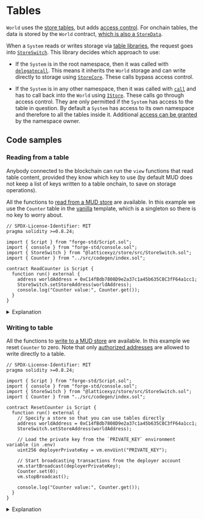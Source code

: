 
# Tables

`World` uses the [store tables](/store/tables), but adds [access control](/world/namespaces-access-control).
For onchain tables, the data is stored by the `World` contract, [which is also a `StoreData`](https://github.com/latticexyz/mud/blob/main/packages/world/src/World.sol#L43).

When a `System` reads or writes storage via [table libraries](/store/table-libraries), the request goes into [`StoreSwitch`](https://github.com/latticexyz/mud/blob/main/packages/store/src/StoreSwitch.sol). This library decides which approach to use:

- If the `System` is in the root namespace, then it was called with [`delegatecall`](https://docs.soliditylang.org/en/v0.8.22/introduction-to-smart-contracts.html#delegatecall-and-libraries).
  This means it inherits the `World` storage and can write directly to storage using [`StoreCore`](https://github.com/latticexyz/mud/blob/main/packages/store/src/StoreCore.sol).
  These calls bypass access control.

- If the `System` is in any other namespace, then it was called with [`call`](https://docs.soliditylang.org/en/v0.8.22/introduction-to-smart-contracts.html#message-calls) and has to call back into the `World` using [`IStore`](https://github.com/latticexyz/mud/blob/main/packages/store/src/IStore.sol).
  These calls go through access control.
  They are only permitted if the `System` has access to the table in question.
  By default a `System` has access to its own namespace and therefore to all the tables inside it.
  Additional [access can be granted](./namespaces-access-control) by the namespace owner.

<TableInWorld />

<TableImmutable />

## Code samples

### Reading from a table

Anybody connected to the blockchain can run the `view` functions that read table content, provided they know which key to use (by default MUD does not keep a list of keys written to a table onchain, to save on storage operations).

All the functions to [read from a MUD store](/store/table-libraries#reading-data) are available.
In this example we use the `Counter` table in the [vanilla](../templates/typescript/vanilla) template, which is a singleton so there is no key to worry about.

<CollapseCode>

```solidity filename="ReadCounter.s.sol" copy showLineNumbers {6-7,11-13}
// SPDX-License-Identifier: MIT
pragma solidity >=0.8.24;

import { Script } from "forge-std/Script.sol";
import { console } from "forge-std/console.sol";
import { StoreSwitch } from "@latticexyz/store/src/StoreSwitch.sol";
import { Counter } from "../src/codegen/index.sol";

contract ReadCounter is Script {
  function run() external {
    address worldAddress = 0xC14fBdb7808D9e2a37c1a45b635C8C3fF64a1cc1;
    StoreSwitch.setStoreAddress(worldAddress);
    console.log("Counter value:", Counter.get());
  }
}
```

</CollapseCode>

<details>

<summary>Explanation</summary>

```solidity
import { StoreSwitch } from "@latticexyz/store/src/StoreSwitch.sol";
```

We need [the `StoreSwitch` library](https://github.com/latticexyz/mud/blob/main/packages/store/src/StoreSwitch.sol) library to specify the address of the `World` with the data.

```solidity
import { Counter } from "../src/codegen/index.sol";
```

It is easiest if we import the definitions of the table that were generated using [`mud tablegen`](/cli/tablegen).

```solidity
    address worldAddress = 0xC14fBdb7808D9e2a37c1a45b635C8C3fF64a1cc1;
    StoreSwitch.setStoreAddress(worldAddress);
```

Use [`StoreSwitch`](https://github.com/latticexyz/mud/blob/main/packages/store/src/StoreSwitch.sol) with the `World` address.

```solidity
    console.log("Counter value:", Counter.get());
```

Read the information.
If this had been a table with a key, we'd need to provide the key as a parameter to `<table name>.get()`.

</details>

### Writing to table

All the functions to [write to a MUD store](/store/table-libraries#writing-data) are available.
In this example we reset `Counter` to zero.
Note that only [authorized addresses](/world/namespaces-access-control#access) are allowed to write directly to a table.

<CollapseCode>

```solidity filename="ResetCounter.s.sol" copy showLineNumbers {20}
// SPDX-License-Identifier: MIT
pragma solidity >=0.8.24;

import { Script } from "forge-std/Script.sol";
import { console } from "forge-std/console.sol";
import { StoreSwitch } from "@latticexyz/store/src/StoreSwitch.sol";
import { Counter } from "../src/codegen/index.sol";

contract ResetCounter is Script {
  function run() external {
    // Specify a store so that you can use tables directly
    address worldAddress = 0xC14fBdb7808D9e2a37c1a45b635C8C3fF64a1cc1;
    StoreSwitch.setStoreAddress(worldAddress);

    // Load the private key from the `PRIVATE_KEY` environment variable (in .env)
    uint256 deployerPrivateKey = vm.envUint("PRIVATE_KEY");

    // Start broadcasting transactions from the deployer account
    vm.startBroadcast(deployerPrivateKey);
    Counter.set(0);
    vm.stopBroadcast();

    console.log("Counter value:", Counter.get());
  }
}
```

</CollapseCode>

<details>

<summary>Explanation</summary>

```solidity
    Counter.set(0);
```

This is how you modify a table's value. If there was a key, it would be `<table name>.set(<key fields>,<value fields>)`.

</details>
